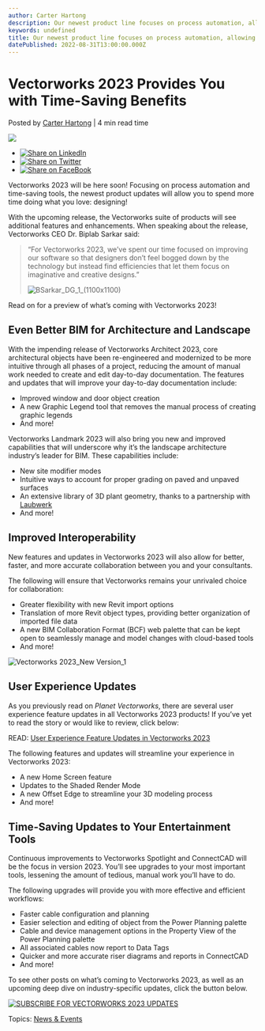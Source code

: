 ```yaml
---
author: Carter Hartong
description: Our newest product line focuses on process automation, allowing you to spend more time designing. 
keywords: undefined
title: Our newest product line focuses on process automation, allowing you to spend more time designing.  
datePublished: 2022-08-31T13:00:00.000Z
---
```

  

# Vectorworks 2023 Provides You with Time-Saving Benefits

 Posted by [Carter Hartong](https://blog.vectorworks.net/author/carter-hartong) | 4 min read time 

![](https://blog.vectorworks.net/hubfs/Blog%20Images/220826_2023%20Launch%20Announcement/Vectorworks%202023_New%20Version_1.png) 

* [![Share on LinkedIn](https://2659751.fs1.hubspotusercontent-na1.net/hubfs/2659751/michaelDemo/share-LI.png)](http://www.linkedin.com/shareArticle?mini=true&url=https%3A%2F%2Fblog.vectorworks.net%2Fvectorworks-2023-new-version)
* [![Share on Twitter](https://2659751.fs1.hubspotusercontent-na1.net/hubfs/2659751/michaelDemo/share-TW.png)](https://www.twitter.com/share?text=Vectorworks%202023%20Provides%20You%20with%20Time-Saving%20Benefits&url=https%3A%2F%2Fblog.vectorworks.net%2Fvectorworks-2023-new-version&via=PMGTweets)
* [![Share on FaceBook](https://2659751.fs1.hubspotusercontent-na1.net/hubfs/2659751/michaelDemo/share-FB.png)](https://www.facebook.com/sharer/sharer.php?u=https%3A%2F%2Fblog.vectorworks.net%2Fvectorworks-2023-new-version)

Vectorworks 2023 will be here soon! Focusing on process automation and time-saving tools, the newest product updates will allow you to spend more time doing what you love: designing!

With the upcoming release, the Vectorworks suite of products will see additional features and enhancements. When speaking about the release, Vectorworks CEO Dr. Biplab Sarkar said:

> “For Vectorworks 2023, we’ve spent our time focused on improving our software so that designers don’t feel bogged down by the technology but instead find efficiencies that let them focus on imaginative and creative designs.”
> 
> ![BSarkar_DG_1_(1100x1100)](https://blog.vectorworks.net/hs-fs/hubfs/Blog%20Images/2022%20PVW%20Images/01_Roadmap%20Update/BSarkar_DG_1_(1100x1100).jpg?width=330&name=BSarkar_DG_1_(1100x1100).jpg)

Read on for a preview of what’s coming with Vectorworks 2023!

## Even Better BIM for Architecture and Landscape

With the impending release of Vectorworks Architect 2023, core architectural objects have been re-engineered and modernized to be more intuitive through all phases of a project, reducing the amount of manual work needed to create and edit day-to-day documentation. The features and updates that will improve your day-to-day documentation include:

* Improved window and door object creation
* A new Graphic Legend tool that removes the manual process of creating graphic legends
* And more!

Vectorworks Landmark 2023 will also bring you new and improved capabilities that will underscore why it’s the landscape architecture industry’s leader for BIM. These capabilities include:

* New site modifier modes
* Intuitive ways to account for proper grading on paved and unpaved surfaces
* An extensive library of 3D plant geometry, thanks to a partnership with [Laubwerk](https://www.laubwerk.com/)
* And more!

## Improved Interoperability

New features and updates in Vectorworks 2023 will also allow for better, faster, and more accurate collaboration between you and your consultants.

The following will ensure that Vectorworks remains your unrivaled choice for collaboration:

* Greater flexibility with new Revit import options
* Translation of more Revit object types, providing better organization of imported file data
* A new BIM Collaboration Format (BCF) web palette that can be kept open to seamlessly manage and model changes with cloud-based tools
* And more!

![Vectorworks 2023_New Version_1](https://blog.vectorworks.net/hs-fs/hubfs/Blog%20Images/220826_2023%20Launch%20Announcement/Vectorworks%202023_New%20Version_1.png?width=1440&name=Vectorworks%202023_New%20Version_1.png)

## User Experience Updates

As you previously read on _Planet Vectorworks_, there are several user experience feature updates in all Vectorworks 2023 products! If you’ve yet to read the story or would like to review, click below:

READ: [User Experience Feature Updates in Vectorworks 2023](../../../net/vectorworks/blog/sneak-peek-user-experience-updates-in-vectorworks-2023.html)

The following features and updates will streamline your experience in Vectorworks 2023:

* A new Home Screen feature
* Updates to the Shaded Render Mode
* A new Offset Edge to streamline your 3D modeling process
* And more!

## Time-Saving Updates to Your Entertainment Tools

Continuous improvements to Vectorworks Spotlight and ConnectCAD will be the focus in version 2023\. You’ll see upgrades to your most important tools, lessening the amount of tedious, manual work you’ll have to do.

The following upgrades will provide you with more effective and efficient workflows:

* Faster cable configuration and planning
* Easier selection and editing of object from the Power Planning palette
* Cable and device management options in the Property View of the Power Planning palette
* All associated cables now report to Data Tags
* Quicker and more accurate riser diagrams and reports in ConnectCAD
* And more!

To see other posts on what’s coming to Vectorworks 2023, as well as an upcoming deep dive on industry-specific updates, click the button below.

[![SUBSCRIBE FOR VECTORWORKS 2023 UPDATES](https://no-cache.hubspot.com/cta/default/3018241/7fac1a1e-9f0d-494d-8e87-ff9537016edb.png)](https://cta-redirect.hubspot.com/cta/redirect/3018241/7fac1a1e-9f0d-494d-8e87-ff9537016edb) 

 Topics: [News & Events](https://blog.vectorworks.net/topic/news-events) 

  